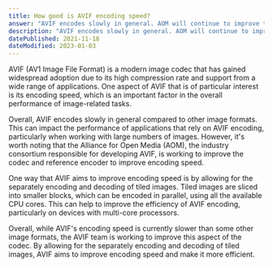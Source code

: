 ```yaml
---
title: How good is AVIF encoding speed?
answer: "AVIF encodes slowly in general. AOM will continue to improve the codec and reference encoder to improve encoding speed. The AVIF format allows for separately encoding and decoding tiled images since they are sliced into smaller blocks. Encoding blocks in parallel is beneficial because it uses all the CPU cores available."
description: "AVIF encodes slowly in general. AOM will continue to improve the codec and reference encoder to improve encoding speed. The AVIF format allows for separately encoding and decoding tiled images since they are sliced into smaller blocks. Encoding blocks in parallel is beneficial because it uses all the CPU cores available."
datePublished: 2021-11-18
dateModified: 2023-01-03
---
```


AVIF (AV1 Image File Format) is a modern image codec that has gained widespread adoption due to its high compression rate and support from a wide range of applications. One aspect of AVIF that is of particular interest is its encoding speed, which is an important factor in the overall performance of image-related tasks.

Overall, AVIF encodes slowly in general compared to other image formats. This can impact the performance of applications that rely on AVIF encoding, particularly when working with large numbers of images. However, it's worth noting that the Alliance for Open Media (AOM), the industry consortium responsible for developing AVIF, is working to improve the codec and reference encoder to improve encoding speed.

One way that AVIF aims to improve encoding speed is by allowing for the separately encoding and decoding of tiled images. Tiled images are sliced into smaller blocks, which can be encoded in parallel, using all the available CPU cores. This can help to improve the efficiency of AVIF encoding, particularly on devices with multi-core processors.

Overall, while AVIF's encoding speed is currently slower than some other image formats, the AVIF team is working to improve this aspect of the codec. By allowing for the separately encoding and decoding of tiled images, AVIF aims to improve encoding speed and make it more efficient.
